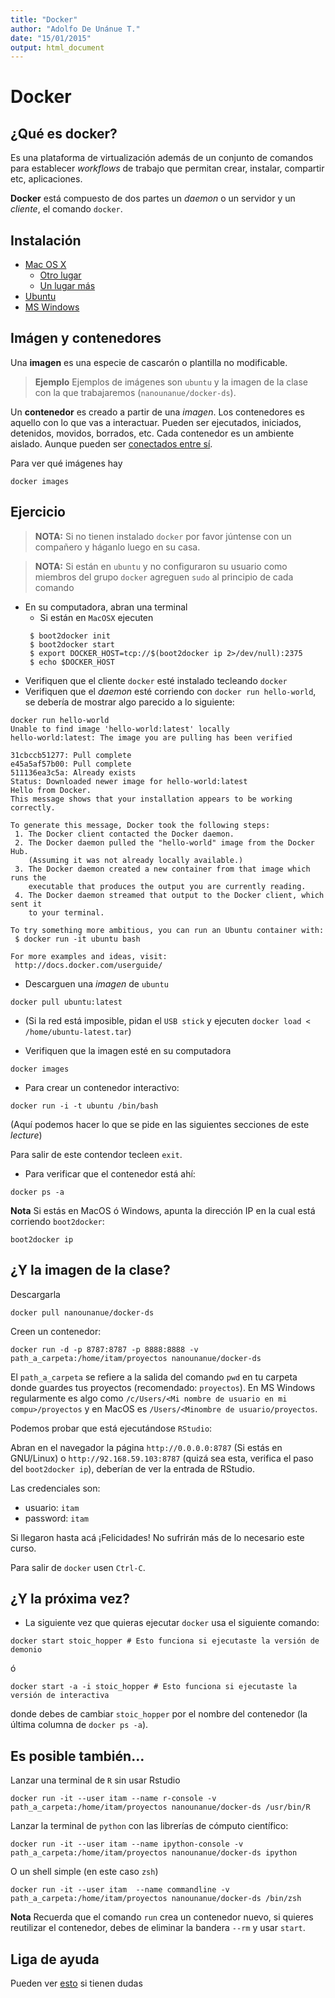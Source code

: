 ```yaml
---
title: "Docker"
author: "Adolfo De Unánue T."
date: "15/01/2015"
output: html_document
---
```


# Docker

## ¿Qué es docker?

Es una plataforma de virtualización además de un conjunto de comandos para establecer *workflows* de trabajo que permitan crear, instalar, compartir etc, aplicaciones.

**Docker** está compuesto de dos partes un *daemon* o un servidor y un *cliente*, el comando `docker`. 

## Instalación

- [Mac OS X](http://docs.docker.com/installation/mac/)
  - [Otro lugar](http://blog.javabien.net/2014/03/03/setup-docker-on-osx-the-no-brainer-way/)
  - [Un lugar más](http://zaiste.net/2014/02/lightweight_docker_experience_on_osx/)
- [Ubuntu](http://docs.docker.com/installation/ubuntulinux/)
- [MS Windows](http://docs.docker.com/installation/windows/)

## Imágen y contenedores

Una **imagen** es una especie de cascarón o plantilla no modificable. 

> **Ejemplo** 
> Ejemplos de imágenes son `ubuntu` y la imagen de la clase con la que trabajaremos (`nanounanue/docker-ds`).

Un **contenedor** es creado a partir de una *imagen*. Los contenedores es aquello con lo que vas a interactuar. Pueden ser ejecutados, iniciados, detenidos, movidos, borrados, etc. Cada contenedor es un ambiente aislado. Aunque pueden ser [conectados entre sí](http://docs.docker.com/userguide/dockerlinks/).


Para ver qué imágenes hay

```
docker images
```


## Ejercicio

> **NOTA:** Si no tienen instalado `docker` por favor júntense con un compañero y háganlo luego en su casa.

> **NOTA:** Si están en `ubuntu` y no configuraron su usuario como miembros del grupo `docker` agreguen `sudo` al principio de cada comando


- En su computadora, abran una terminal 
  - Si están en `MacOSX` ejecuten
  ```
   $ boot2docker init
   $ boot2docker start
   $ export DOCKER_HOST=tcp://$(boot2docker ip 2>/dev/null):2375
   $ echo $DOCKER_HOST
 ```
 
 
- Verifiquen que el cliente `docker` esté instalado tecleando `docker`
- Verifiquen que el *daemon* esté corriendo con `docker run hello-world`, se debería de mostrar algo parecido a lo siguiente:

```
docker run hello-world
Unable to find image 'hello-world:latest' locally
hello-world:latest: The image you are pulling has been verified

31cbccb51277: Pull complete 
e45a5af57b00: Pull complete 
511136ea3c5a: Already exists 
Status: Downloaded newer image for hello-world:latest
Hello from Docker.
This message shows that your installation appears to be working correctly.

To generate this message, Docker took the following steps:
 1. The Docker client contacted the Docker daemon.
 2. The Docker daemon pulled the "hello-world" image from the Docker Hub.
    (Assuming it was not already locally available.)
 3. The Docker daemon created a new container from that image which runs the
    executable that produces the output you are currently reading.
 4. The Docker daemon streamed that output to the Docker client, which sent it
    to your terminal.

To try something more ambitious, you can run an Ubuntu container with:
 $ docker run -it ubuntu bash

For more examples and ideas, visit:
 http://docs.docker.com/userguide/

```


- Descarguen una *imagen* de `ubuntu`


```
docker pull ubuntu:latest
```

- (Si la red está imposible, pidan el `USB stick` y ejecuten `docker load < /home/ubuntu-latest.tar`)

- Verifiquen que la imagen esté en su computadora

```
docker images
```


- Para crear un contenedor interactivo:

```
docker run -i -t ubuntu /bin/bash
```

(Aquí podemos hacer lo que se pide en las siguientes secciones de este *lecture*)


Para salir de este contendor tecleen `exit`.

- Para verificar que el contenedor está ahí:

```
docker ps -a
```


**Nota** Si estás en MacOS ó Windows, apunta la dirección IP en la cual está corriendo `boot2docker`:

```
boot2docker ip
```




## ¿Y la imagen de la clase?

Descargarla

```
docker pull nanounanue/docker-ds
```

Creen un contenedor:

```
docker run -d -p 8787:8787 -p 8888:8888 -v path_a_carpeta:/home/itam/proyectos nanounanue/docker-ds
```

El `path_a_carpeta` se refiere a la salida del comando `pwd` en tu carpeta donde guardes tus proyectos (recomendado: `proyectos`).
En MS Windows regularmente es algo como `/c/Users/<Mi nombre de usuario en mi compu>/proyectos` y en MacOS es `/Users/<Minombre de usuario/proyectos`.

Podemos probar que está ejecutándose `RStudio`:

Abran en el navegador la página `http://0.0.0.0:8787` (Si estás en GNU/Linux) o `http://92.168.59.103:8787` (quizá sea esta, verifica el paso del `boot2docker ip`), deberían de ver la entrada de RStudio.


Las credenciales son:

  - usuario: `itam`
  - password: `itam`


Si llegaron hasta acá ¡Felicidades! No sufrirán más de lo necesario este curso.

Para salir de `docker` usen `Ctrl-C`.


## ¿Y la próxima vez?

- La siguiente vez que quieras ejecutar `docker` usa el siguiente comando:

```
docker start stoic_hopper # Esto funciona si ejecutaste la versión de demonio
```

ó

```
docker start -a -i stoic_hopper # Esto funciona si ejecutaste la versión de interactiva
```

donde debes de cambiar `stoic_hopper` por el nombre del contenedor (la última columna de `docker ps -a`).


## Es posible también...

Lanzar una terminal de `R` sin usar Rstudio


```
docker run -it --user itam --name r-console -v path_a_carpeta:/home/itam/proyectos nanounanue/docker-ds /usr/bin/R
```

Lanzar la terminal de `python` con las librerías de cómputo científico:

```
docker run -it --user itam --name ipython-console -v path_a_carpeta:/home/itam/proyectos nanounanue/docker-ds ipython
```

O un shell simple (en este caso `zsh`)

```
docker run -it --user itam  --name commandline -v path_a_carpeta:/home/itam/proyectos nanounanue/docker-ds /bin/zsh
```

**Nota** Recuerda que el comando `run` crea un contenedor nuevo, si quieres reutilizar el contenedor, debes de eliminar la bandera `--rm`  y usar `start`.

## Liga de ayuda

Pueden ver [esto](https://github.com/wsargent/docker-cheat-sheet) si tienen dudas
